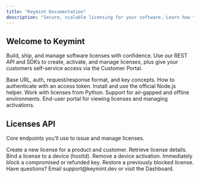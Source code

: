```yaml
---
title: "Keymint Documentation"
description: "Secure, scalable licensing for your software. Learn how to integrate Keymint, manage licenses, and use our SDKs."
---
```


## Welcome to Keymint

Build, ship, and manage software licenses with confidence. Use our REST API and SDKs to create, activate, and manage licenses, plus give your customers self-service access via the Customer Portal.

<Columns cols={2}>
  <Card
    title="API Overview"
    icon="book"
    href="/api-reference/overview"
  >
    Base URL, auth, request/response format, and key concepts.
  </Card>
  <Card
    title="Authentication"
    icon="shield-keyhole"
    href="/api-reference/authentication"
  >
    How to authenticate with an access token.
  </Card>
  <Card
    title="Node.js SDK"
    icon="node"
    href="/sdks/nodejs"
  >
    Install and use the official Node.js helper.
  </Card>
  <Card
    title="Python SDK"
    icon="python"
    href="/sdks/python"
  >
    Work with licenses from Python.
  </Card>
  <Card
    title="Offline License"
    icon="plug-circle-xmark"
    href="/topics/offline-key"
  >
    Support for air‑gapped and offline environments.
  </Card>
  <Card
    title="Customer Portal"
    icon="user"
    href="/help/customer-portal/login"
  >
    End-user portal for viewing licenses and managing activations.
  </Card>
</Columns>

## Licenses API

Core endpoints you’ll use to issue and manage licenses.

<CardGroup cols={3}>
  <Card title="Create" icon="square-plus" href="/api-reference/licenses/create">
    Create a new license for a product and customer.
  </Card>
  <Card title="Get" icon="magnifying-glass" href="/api-reference/licenses/get">
    Retrieve license details.
  </Card>
  <Card title="Activate" icon="circle-check" href="/api-reference/licenses/activate">
    Bind a license to a device (hostId).
  </Card>
  <Card title="Deactivate" icon="circle-xmark" href="/api-reference/licenses/deactivate">
    Remove a device activation.
  </Card>
  <Card title="Block" icon="ban" href="/api-reference/licenses/block">
    Immediately block a compromised or refunded key.
  </Card>
  <Card title="Unblock" icon="arrow-rotate-left" href="/api-reference/licenses/unblock">
    Restore a previously blocked license.
  </Card>
</CardGroup>

<Callout>
Have questions? Email support@keymint.dev or visit the Dashboard.
</Callout>
